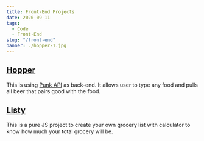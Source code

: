```yaml
---
title: Front-End Projects
date: 2020-09-11
tags:
  - Code
  - Front-End
slug: "/front-end"
banner: ./hopper-1.jpg
---
```


## [Hopper](https://stjhin.github.io/hopper/)

This is using [Punk API](https://github.com/alxiw/punk-paging) as back-end. It allows user to type any food and pulls all beer that pairs good with the food.

## [Listy](https://stjhin.github.io/listy)

This is a pure JS project to create your own grocery list with calculator to know how much your total grocery will be.
